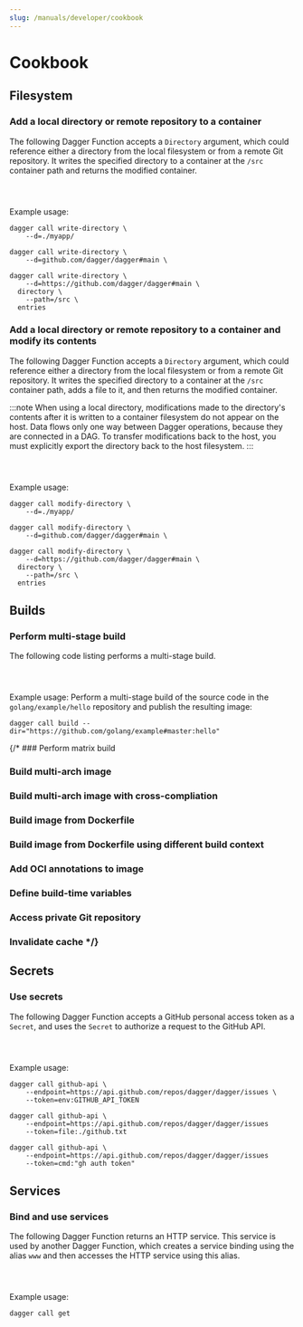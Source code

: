 ```yaml
---
slug: /manuals/developer/cookbook
---
```



# Cookbook

## Filesystem

### Add a local directory or remote repository to a container

The following Dagger Function accepts a `Directory` argument, which could reference either a directory from the local filesystem or from a remote Git repository. It writes the specified directory to a container at the `/src` container path and returns the modified container.

<Tabs groupId="language">
<TabItem value="Go">

```go file=./cookbook/snippets/write-dir/go/main.go
```

</TabItem>
<TabItem value="Python">

```python file=./cookbook/snippets/write-dir/python/main.py
```

</TabItem>
<TabItem value="TypeScript">

```typescript file=./cookbook/snippets/write-dir/typescript/index.ts
```

</TabItem>
</Tabs>

Example usage:

```
dagger call write-directory \
    --d=./myapp/

dagger call write-directory \
    --d=github.com/dagger/dagger#main \

dagger call write-directory \
    --d=https://github.com/dagger/dagger#main \
  directory \
    --path=/src \
  entries
```

### Add a local directory or remote repository to a container and modify its contents

The following Dagger Function accepts a `Directory` argument, which could reference either a directory from the local filesystem or from a remote Git repository. It writes the specified directory to a container at the `/src` container path, adds a file to it, and then returns the modified container.

:::note
When using a local directory, modifications made to the directory's contents after it is written to a container filesystem do not appear on the host. Data flows only one way between Dagger operations, because they are connected in a DAG. To transfer modifications back to the host, you must explicitly export the directory back to the host filesystem.
:::

<Tabs groupId="language">
<TabItem value="Go">

```go file=./cookbook/snippets/modify-dir/go/main.go
```

</TabItem>
<TabItem value="Python">

```python file=./cookbook/snippets/modify-dir/python/main.py
```

</TabItem>
<TabItem value="TypeScript">

```typescript file=./cookbook/snippets/modify-dir/typescript/index.ts
```

</TabItem>
</Tabs>

Example usage:

```
dagger call modify-directory \
    --d=./myapp/

dagger call modify-directory \
    --d=github.com/dagger/dagger#main \

dagger call modify-directory \
    --d=https://github.com/dagger/dagger#main \
  directory \
    --path=/src \
  entries
```
## Builds

### Perform multi-stage build 

The following code listing performs a multi-stage build. 

<Tabs groupId="language">
<TabItem value="Go">

```go file=./cookbook/snippets/builds/multi-stage-build/go/main.go
```

</TabItem>
<TabItem value="Python">

```python file=./cookbook/snippets/builds/multi-stage-build/python/main.py
```

</TabItem>
<TabItem value="TypeScript">

```typescript file=./cookbook/snippets/builds/multi-stage-build/typescript/index.ts
```

</TabItem>
</Tabs>

Example usage:
Perform a multi-stage build of the source code in the `golang/example/hello` repository and publish the resulting image:
```shell
dagger call build --dir="https://github.com/golang/example#master:hello"
```

{/* ### Perform matrix build 

### Build multi-arch image 

### Build multi-arch image with cross-compliation 

### Build image from Dockerfile

### Build image from Dockerfile using different build context 

### Add OCI annotations to image 

### Define build-time variables 

### Access private Git repository

### Invalidate cache */}

## Secrets

### Use secrets

The following Dagger Function accepts a GitHub personal access token as a `Secret`, and uses the `Secret` to authorize a request to the GitHub API.

<Tabs groupId="language">
<TabItem value="Go">

```go file=./snippets/secrets/go/main.go
```

</TabItem>
<TabItem value="Python">

```python file=./snippets/secrets/python/main.py
```

</TabItem>
<TabItem value="TypeScript">

```typescript file=./snippets/secrets/typescript/index.ts
```

</TabItem>
</Tabs>

Example usage:

```shell
dagger call github-api \
    --endpoint=https://api.github.com/repos/dagger/dagger/issues \
    --token=env:GITHUB_API_TOKEN

dagger call github-api \
    --endpoint=https://api.github.com/repos/dagger/dagger/issues
    --token=file:./github.txt

dagger call github-api \
    --endpoint=https://api.github.com/repos/dagger/dagger/issues
    --token=cmd:"gh auth token"
```

## Services 

### Bind and use services

The following Dagger Function returns an HTTP service. This service is used by another Dagger Function, which creates a service binding using the alias `www` and then accesses the HTTP service using this alias.

<Tabs groupId="language">
<TabItem value="Go">

```go file=./snippets/services/bind-services/go/main.go
```

</TabItem>
<TabItem value="Python">

```python file=./snippets/services/bind-services/python/main.py
```

</TabItem>
<TabItem value="TypeScript">

```typescript file=./snippets/services/bind-services/typescript/index.ts
```

</TabItem>
</Tabs>

Example usage:

```shell
dagger call get
```
